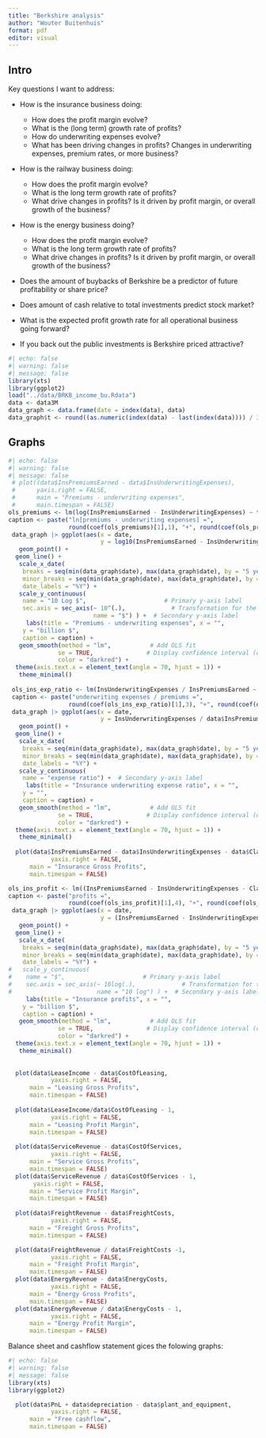 ```yaml
---
title: "Berkshire analysis"
author: "Wouter Buitenhuis"
format: pdf
editor: visual
---
```


## Intro

Key questions I want to address:

-   How is the insurance business doing:

    -   How does the profit margin evolve?
    -   What is the (long term) growth rate of profits?
    -   How do underwriting expenses evolve?
    -   What has been driving changes in profits? Changes in underwriting expenses, premium rates, or more business?

-   How is the railway business doing:

    -   How does the profit margin evolve?
    -   What is the long term growth rate of profits?
    -   What drive changes in profits? Is it driven by profit margin, or overall growth of the business?

-   How is the energy business doing?

    -   How does the profit margin evolve?
    -   What is the long term growth rate of profits?
    -   What drive changes in profits? Is it driven by profit margin, or overall growth of the business?

-   Does the amount of buybacks of Berkshire be a predictor of future profitability or share price?

-   Does amount of cash relative to total investments predict stock market?

-   What is the expected profit growth rate for all operational business going forward?

-   If you back out the public investments is Berkshire priced attractive?

```r
#| echo: false
#| warning: false
#| message: false
library(xts)
library(ggplot2)
load("../data/BRKB_income_bu.Rdata")
data <- data3M
data_graph <- data.frame(date = index(data), data)
data_graph$t <- round((as.numeric(index(data) - last(index(data)))) / 365.25, digits = 2)

```

## Graphs

```r
#| echo: false
#| warning: false
#| message: false
 # plot((data$InsPremiumsEarned - data$InsUnderwritingExpenses),
 #      yaxis.right = FALSE,
 #      main = "Premiums - underwriting expenses",
 #      main.timespan = FALSE)
ols_premiums <- lm(log(InsPremiumsEarned - InsUnderwritingExpenses) ~ t, data = data_graph)
caption <- paste("ln[premiums - underwriting expenses] =", 
                 round(coef(ols_premiums)[1],1), "+", round(coef(ols_premiums)[2],3), "t")
 data_graph |> ggplot(aes(x = date, 
                          y = log10(InsPremiumsEarned - InsUnderwritingExpenses))) +
   geom_point() + 
  geom_line() +
   scale_x_date(
    breaks = seq(min(data_graph$date), max(data_graph$date), by = "5 year"),
    minor_breaks = seq(min(data_graph$date), max(data_graph$date), by = "year"),
    date_labels = "%Y") + 
   scale_y_continuous(
    name = "10 Log $",                      # Primary y-axis label
    sec.axis = sec_axis(~ 10^(.),             # Transformation for the secondary y-axis
                        name = "$") ) +  # Secondary y-axis label
     labs(title = "Premiums - underwriting expenses", x = "",
    y = "billion $",
    caption = caption) +
   geom_smooth(method = "lm",           # Add OLS fit
              se = TRUE,               # Display confidence interval (optional)
              color = "darkred") +  
  theme(axis.text.x = element_text(angle = 70, hjust = 1)) + 
   theme_minimal() 
  
 ols_ins_exp_ratio <- lm(InsUnderwritingExpenses / InsPremiumsEarned ~ t, data = data_graph)
 caption <- paste("underwriting expenses / premiums =", 
                 round(coef(ols_ins_exp_ratio)[1],3), "+", round(coef(ols_ins_exp_ratio)[2],4), "t")
 data_graph |> ggplot(aes(x = date, 
                          y = InsUnderwritingExpenses / data$InsPremiumsEarned)) +
   geom_point() + 
  geom_line() +
   scale_x_date(
    breaks = seq(min(data_graph$date), max(data_graph$date), by = "5 year"),
    minor_breaks = seq(min(data_graph$date), max(data_graph$date), by = "year"),
    date_labels = "%Y") + 
   scale_y_continuous(
    name = "expense ratio") +  # Secondary y-axis label
     labs(title = "Insurance underwriting expense ratio", x = "",
    y = "",
    caption = caption) +
   geom_smooth(method = "lm",           # Add OLS fit
              se = TRUE,               # Display confidence interval (optional)
              color = "darkred") +  
  theme(axis.text.x = element_text(angle = 70, hjust = 1)) + 
   theme_minimal() 
  
  plot(data$InsPremiumsEarned - data$InsUnderwritingExpenses - data$ClaimsPropertyLiability - data$PolicyHolderBenefits,
            yaxis.right = FALSE,
      main = "Insurance Gross Profits",
      main.timespan = FALSE)

ols_ins_profit <- lm((InsPremiumsEarned - InsUnderwritingExpenses - ClaimsPropertyLiability- PolicyHolderBenefits)/ 10^9 ~ t, data = data_graph)
caption <- paste("profits =", 
                 round(coef(ols_ins_profit)[1],4), "+", round(coef(ols_ins_profit)[2],4), "t")
 data_graph |> ggplot(aes(x = date, 
                          y = (InsPremiumsEarned - InsUnderwritingExpenses - ClaimsPropertyLiability - PolicyHolderBenefits)/ 10^9)) +
   geom_point() + 
  geom_line() +
   scale_x_date(
    breaks = seq(min(data_graph$date), max(data_graph$date), by = "5 year"),
    minor_breaks = seq(min(data_graph$date), max(data_graph$date), by = "year"),
    date_labels = "%Y") + 
#   scale_y_continuous(
#    name = "$",                      # Primary y-axis label
#    sec.axis = sec_axis(~ 10log(.),             # Transformation for the secondary y-axis
#                        name = "10 log") ) +  # Secondary y-axis label
     labs(title = "Insurance profits", x = "",
    y = "billion $",
    caption = caption) +
   geom_smooth(method = "lm",           # Add OLS fit
              se = TRUE,               # Display confidence interval (optional)
              color = "darkred") +  
  theme(axis.text.x = element_text(angle = 70, hjust = 1)) + 
   theme_minimal() 
    
    
  plot(data$LeaseIncome - data$CostOfLeasing,
            yaxis.right = FALSE,
      main = "Leasing Gross Profits",
      main.timespan = FALSE)
  
  plot(data$LeaseIncome/data$CostOfLeasing - 1,
            yaxis.right = FALSE,
      main = "Leasing Profit Margin",
      main.timespan = FALSE)
  
  plot(data$ServiceRevenue - data$CostOfServices,
            yaxis.right = FALSE,
      main = "Service Gross Profits",
      main.timespan = FALSE)
  plot(data$ServiceRevenue / data$CostOfServices - 1,
       yaxis.right = FALSE,
      main = "Service Profit Margin",
      main.timespan = FALSE)
  
  plot(data$FreightRevenue - data$FreightCosts,
            yaxis.right = FALSE,
      main = "Freight Gross Profits",
      main.timespan = FALSE)

  plot(data$FreightRevenue / data$FreightCosts -1,
            yaxis.right = FALSE,
      main = "Freight Profit Margin",
      main.timespan = FALSE)
  plot(data$EnergyRevenue - data$EnergyCosts,
            yaxis.right = FALSE,
      main = "Energy Gross Profits",
      main.timespan = FALSE)
  plot(data$EnergyRevenue / data$EnergyCosts - 1,
            yaxis.right = FALSE,
      main = "Energy Profit Margin",
      main.timespan = FALSE)
```

Balance sheet and cashflow statement gices the folowing graphs:
```r
#| echo: false
#| warning: false
#| message: false
library(xts)
library(ggplot2)

  plot(data$PnL + data$depreciation - data$plant_and_equipment,
            yaxis.right = FALSE,
      main = "Free cashflow",
      main.timespan = FALSE)

```
